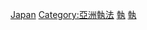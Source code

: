 {{Commonscat|Law enforcement in Japan}}
[[Category:各國執法|Japan]]
[[Category:亞洲執法|Category:亞洲執法]]
[[Category:日本政府|執]]
[[Category:日本法律|執]]